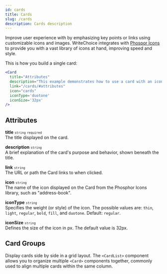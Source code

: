 ```yaml
---
id: cards
title: Cards
slug: /cards
description: Cards description
---
```



Improve user experience with by emphasizing key points or links using customizable icons and images. WriteChoice integrates with [Phospor Icons](https://phosphoricons.com/?q="") to provide you with a vast library of icons at hand, improving speed and style.

<Card 
  title="Attributes"
  description="This example demonstrates how to use a card with an icon and a link. Clicking on the card will take you to the Attributes heading."
  link="/cards/#attributes"
  icon="cards"
  iconType='duotone'
  iconSize='32px'
/>

This is how you build a single card:

```jsx
<Card 
  title="Attributes"
  description="This example demonstrates how to use a card with an icon and a link. Clicking on the card will take you to the Attributes heading."
  link="/cards/#attributes"
  icon="cards"
  iconType='duotone'
  iconSize='32px'
/>
```

## Attributes

<strong>title</strong> <small className="small_tag"><code>string</code></small> <small className="required_tag"><code>required</code></small> 
<br/>The title displayed on the card.

<strong>description</strong> <small className="small_tag"><code>string</code></small>
<br/>A brief explanation of the card's purpose and behavior, shown beneath the title.

<strong>link</strong> <small className="small_tag"><code>string</code></small>
<br/>The URL or path the Card links to when clicked.

<strong>icon</strong> <small className="small_tag"><code>string</code></small> 
<br/>The name of the icon displayed on the Card from the Phosphor Icons library, such as "address-book". 

<strong>iconType</strong> <small className="small_tag"><code>string</code></small> 
<br/>Specifies the weight (or style) of the icon. The possible values are: `thin`, `light`, `regular`, `bold`, `fill`, and `duotone`. Default: `regular`. 

<strong>iconSize</strong> <small className="small_tag"><code>string</code></small> 
<br/>Defines the size of the icon in px. The default value is 32px.


## Card Groups

Display cards side by side in a grid layout. The <code>&lt;CardList&gt;</code> component allows you to organize multiple <code>&lt;Card&gt;</code> components together, commonly used to align multiple cards within the same column.

<CardList cols={4}>

<Card 
  title="Duotone Card"
  icon="Book"
  description="This card shows a book icon with duotone weight."
  iconType='duotone'
/>

<Card 
  title="Thin Card" 
  icon="airplane"
  description="This card shows an airplane icon with thin weight."
  iconType='thin'
/>

<Card 
  title="Regular Card" 
  icon="alarm"
  description="This card shows an alarm icon with regular weight."
  iconType='regular'
/>

<Card 
  title="Filled Card" 
  icon="club"
  description="This card shows a club icon with filled weight."
  iconType='fill'
/>

</CardList>